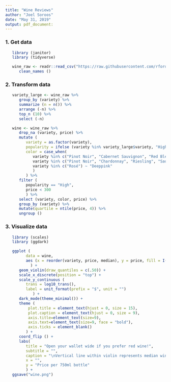 ```yaml
---
title: "Wine Reviews"
author: "Joel Soroos"
date: "May 31, 2019"
output: pdf_document:
---
```


### 1. Get data
```r

   library (janitor)  
   library (tidyverse)

   wine_raw <- readr::read_csv("https://raw.githubusercontent.com/rfordatascience/tidytuesday/master/data/2019/2019-05-28/winemag-data-130k-v2.csv") %>%
      clean_names ()

```

### 2. Transform data
```r

   variety_large <- wine_raw %>%
      group_by (variety) %>%
      summarize (n = n()) %>%
      arrange (-n) %>%
      top_n (10) %>%
      select (-n)

   wine <- wine_raw %>%
      drop_na (variety, price) %>%
      mutate (
         variety = as.factor(variety),
         popularity = ifelse (variety %in% variety_large$variety, "High", "Low"),
         color = case_when(
            variety %in% c("Pinot Noir", "Cabernet Sauvignon", "Red Blend", "Bordeaux-style Red Blend", "Syrah", "Merlot") ~ "red4",
            variety %in% c("Pinot Noir", "Chardonnay", "Riesling", "Sauvignon Blanc") ~ "Oldlace",
            variety %in% c("Rosé") ~ "Deeppink"
            )
         ) %>%
      filter (
         popularity == "High",
         price < 300
         ) %>%
      select (variety, color, price) %>%
      group_by (variety) %>%
      mutate(quartile = ntile(price, 4)) %>%
      ungroup ()

```

### 3. Visualize data
```r

   library (scales)
   library (ggdark)

   ggplot (
         data = wine,
         aes (x = reorder(variety, price, median), y = price, fill = I(color))
           ) +
      geom_violin(draw_quantiles = c(.50)) +
      scale_x_discrete(position = "top") +
      scale_y_continuous (
         trans = log10_trans(),
         label = unit_format(prefix = "$", unit = "")
            ) +
      dark_mode(theme_minimal()) +
      theme (
          plot.title = element_text(hjust = 0, size = 15),
          plot.caption = element_text(hjust = 0, size = 9),
          axis.title=element_text(size=9),
          axis.text=element_text(size=9, face = "bold"),
          axis.ticks = element_blank()
         ) +
      coord_flip () +
      labs(
         title = "Open your wallet wide if you prefer red wine!",
         subtitle = "",
         caption = "\nVertical line within violin represents median wine bottle price for that grape variety. \nVarietals with 10 most reviews displayed.  Excludes wines priced > $300 per bottle. \nSource: Wine Enthusiast via Kaggle via R4DS Tidy Tuesday       |       Visualization: Joel Soroos @soroosj",
         x = "",
         y = "Price per 750ml bottle"
         ) +
   ggsave("wine.png")

```

